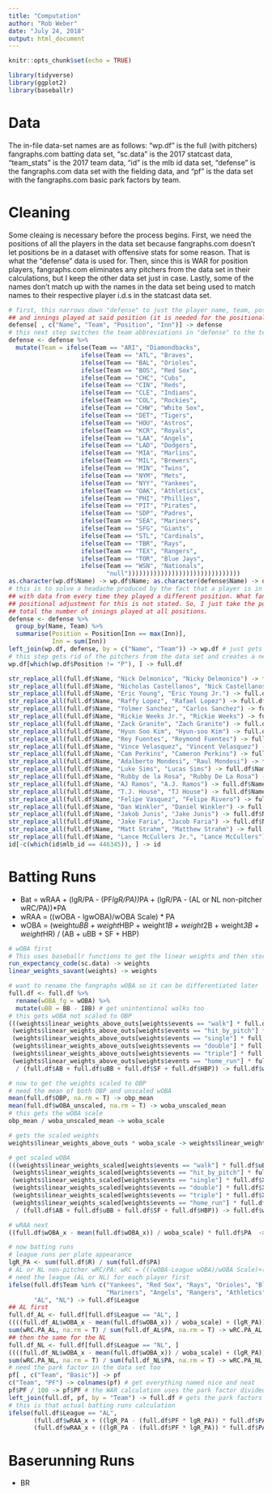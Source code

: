 ```yaml
---
title: "Computation"
author: "Rob Weber"
date: "July 24, 2018"
output: html_document
---
```


```r
knitr::opts_chunk$set(echo = TRUE)
```

```r
library(tidyverse)
library(ggplot2)
library(baseballr)
```

# Data
The in-file data-set names are as follows: "wp.df" is the full (with pitchers) fangraphs.com batting data set, "sc.data" is the 2017 statcast data, "team_stats" is the 2017 team data, "id" is the mlb id data set, "defense" is the fangraphs.com data set with the fielding data, and "pf" is the data set with the fangraphs.com basic park factors by team.

# Cleaning
Some cleaing is necessary before the process begins. First, we need the positions of all the players in the data set because fangraphs.com doesn't let positions be in a dataset with offensive stats for some reason. That is what the "defense" data is used for. Then, since this is WAR for position players, fangraphs.com eliminates any pitchers from the data set in their calculations, but I keep the other data set just in case. Lastly, some of the names don't match up with the names in the data set being used to match names to their respective player i.d.s in the statcast data set. 
```r
# first, this narrows down "defense" to just the player name, team, position, 
## and innings played at said position (it is needed for the positional adjustment later)
defense[ , c("Name", "Team", "Position", "Inn")] -> defense 
# this next step switches the team abbreviations in "defense" to the team names like in "wp.df"
defense <- defense %>%
  mutate(Team = ifelse(Team == "ARI", "Diamondbacks", 
                    ifelse(Team == "ATL", "Braves", 
                    ifelse(Team == "BAL", "Orioles", 
                    ifelse(Team == "BOS", "Red Sox", 
                    ifelse(Team == "CHC", "Cubs", 
                    ifelse(Team == "CIN", "Reds", 
                    ifelse(Team == "CLE", "Indians", 
                    ifelse(Team == "COL", "Rockies", 
                    ifelse(Team == "CHW", "White Sox", 
                    ifelse(Team == "DET", "Tigers", 
                    ifelse(Team == "HOU", "Astros", 
                    ifelse(Team == "KCR", "Royals", 
                    ifelse(Team == "LAA", "Angels", 
                    ifelse(Team == "LAD", "Dodgers", 
                    ifelse(Team == "MIA", "Marlins", 
                    ifelse(Team == "MIL", "Brewers", 
                    ifelse(Team == "MIN", "Twins", 
                    ifelse(Team == "NYM", "Mets", 
                    ifelse(Team == "NYY", "Yankees", 
                    ifelse(Team == "OAK", "Athletics", 
                    ifelse(Team == "PHI", "Phillies", 
                    ifelse(Team == "PIT", "Pirates", 
                    ifelse(Team == "SDP", "Padres", 
                    ifelse(Team == "SEA", "Mariners", 
                    ifelse(Team == "SFG", "Giants", 
                    ifelse(Team == "STL", "Cardinals", 
                    ifelse(Team == "TBR", "Rays", 
                    ifelse(Team == "TEX", "Rangers", 
                    ifelse(Team == "TOR", "Blue Jays", 
                    ifelse(Team == "WSN", "Nationals", 
                           "null")))))))))))))))))))))))))))))))
as.character(wp.df$Name) -> wp.df$Name; as.character(defense$Name) -> defense$Name # just makes sure the name columns are treated as characters
# this is to solve a headache produced by the fact that a player is in "defense" 
## with data from every time they played a different position. What fangraphs does in terms of the 
## positional adjustment for this is not stated. So, I just take the position they played the most innings and 
## total the number of innings played at all positions.
defense <- defense %>%
  group_by(Name, Team) %>%
  summarise(Position = Position[Inn == max(Inn)], 
            Inn = sum(Inn))
left_join(wp.df, defense, by = c("Name", "Team")) -> wp.df # just gets the dfs together
# this step gets rid of the pitchers from the data set and creates a new df calle "full.df" This is what will be used from now on
wp.df[which(wp.df$Position != "P"), ] -> full.df

str_replace_all(full.df$Name, "Nick Delmonico", "Nicky Delmonico") -> full.df$Name
str_replace_all(full.df$Name, "Nicholas Castellanos", "Nick Castellanos") -> full.df$Name
str_replace_all(full.df$Name, "Eric Young", "Eric Young Jr.") -> full.df$Name
str_replace_all(full.df$Name, "Raffy Lopez", "Rafael Lopez") -> full.df$Name
str_replace_all(full.df$Name, "Yolmer Sanchez", "Carlos Sanchez") -> full.df$Name
str_replace_all(full.df$Name, "Rickie Weeks Jr.", "Rickie Weeks") -> full.df$Name
str_replace_all(full.df$Name, "Zack Granite", "Zach Granite") -> full.df$Name
str_replace_all(full.df$Name, "Hyun Soo Kim", "Hyun-soo Kim") -> full.df$Name
str_replace_all(full.df$Name, "Rey Fuentes", "Reymond Fuentes") -> full.df$Name
str_replace_all(full.df$Name, "Vince Velasquez", "Vincent Velasquez") -> full.df$Name
str_replace_all(full.df$Name, "Cam Perkins", "Cameron Perkins") -> full.df$Name
str_replace_all(full.df$Name, "Adalberto Mondesi", "Raul Mondesi") -> full.df$Name
str_replace_all(full.df$Name, "Luke Sims", "Lucas Sims") -> full.df$Name
str_replace_all(full.df$Name, "Rubby de la Rosa", "Rubby De La Rosa") -> full.df$Name
str_replace_all(full.df$Name, "AJ Ramos", "A.J. Ramos") -> full.df$Name
str_replace_all(full.df$Name, "T.J. House", "TJ House") -> full.df$Name
str_replace_all(full.df$Name, "Felipe Vasquez", "Felipe Rivero") -> full.df$Name
str_replace_all(full.df$Name, "Dan Winkler", "Daniel Winkler") -> full.df$Name
str_replace_all(full.df$Name, "Jakob Junis", "Jake Junis") -> full.df$Name
str_replace_all(full.df$Name, "Jake Faria", "Jacob Faria") -> full.df$Name
str_replace_all(full.df$Name, "Matt Strahm", "Matthew Strahm") -> full.df$Name
str_replace_all(full.df$Name, "Lance McCullers Jr.", "Lance McCullers") -> full.df$Name
id[-c(which(id$mlb_id == 446345)), ] -> id
```

# Batting Runs
- Bat = wRAA + (lgR/PA - (PF*lgR/PA))*PA + (lgR/PA - (AL or NL non-pitcher wRC/PA))*PA
- wRAA = ((wOBA - lgwOBA)/wOBA Scale) * PA
- wOBA = (weight*uBB + weight*HBP + weight*1B + weight*2B + weight*3B + weight*HR) / (AB + uBB + SF + HBP)
```r
# wOBA first
# This uses baseballr functions to get the linear weights and then stores it
run_expectancy_code(sc.data) -> weights
linear_weights_savant(weights) -> weights

# want to rename the fangraphs wOBA so it can be differentiated later
full.df <- full.df %>%
  rename(wOBA_fg = wOBA) %>%
  mutate(uBB = BB - IBB) # get unintentional walks too
# this gets wOBA not scaled to OBP
(((weights$linear_weights_above_outs[weights$events == "walk"] * full.df$uBB) +
 (weights$linear_weights_above_outs[weights$events == "hit_by_pitch"] * full.df$HBP) +
 (weights$linear_weights_above_outs[weights$events == "single"] * full.df$X1B) +
 (weights$linear_weights_above_outs[weights$events == "double"] * full.df$X2B) +
 (weights$linear_weights_above_outs[weights$events == "triple"] * full.df$X3B) +
 (weights$linear_weights_above_outs[weights$events == "home_run"] * full.df$HR)) 
  / (full.df$AB + full.df$uBB + full.df$SF + full.df$HBP)) -> full.df$wOBA_unscaled 

# now to get the weights scaled to OBP
# need the mean of both OBP and unscaled wOBA
mean(full.df$OBP, na.rm = T) -> obp_mean 
mean(full.df$wOBA_unscaled, na.rm = T) -> woba_unscaled_mean 
# this gets the wOBA scale
obp_mean / woba_unscaled_mean -> woba_scale

# gets the scaled weights
weights$linear_weights_above_outs * woba_scale -> weights$linear_weights_scaled

# get scaled wOBA
(((weights$linear_weights_scaled[weights$events == "walk"] * full.df$uBB) +
 (weights$linear_weights_scaled[weights$events == "hit_by_pitch"] * full.df$HBP) +
 (weights$linear_weights_scaled[weights$events == "single"] * full.df$X1B) +
 (weights$linear_weights_scaled[weights$events == "double"] * full.df$X2B) +
 (weights$linear_weights_scaled[weights$events == "triple"] * full.df$X3B) +
 (weights$linear_weights_scaled[weights$events == "home_run"] * full.df$HR)) 
  / (full.df$AB + full.df$uBB + full.df$SF + full.df$HBP)) -> full.df$wOBA_x

# wRAA next
((full.df$wOBA_x - mean(full.df$wOBA_x)) / woba_scale) * full.df$PA  -> full.df$wRAA_x

# now batting runs
# league runs per plate appearance
lgR_PA <- sum(full.df$R) / sum(full.df$PA)
# AL or NL non-pitcher wRC/PA: wRC = (((wOBA-League wOBA)/wOBA Scale)+(League R/PA))*PA
# need the league (AL or NL) for each player first
ifelse(full.df$Team %in% c("Yankees", "Red Sox", "Rays", "Orioles", "Blue Jays", "White Sox", "Indians", "Royals", "Tigers", "Twins", 
                           "Mariners", "Angels", "Rangers", "Athletics", "Astros"), 
       "AL", "NL") -> full.df$League
## AL first
full.df_AL <- full.df[full.df$League == "AL", ]
((((full.df_AL$wOBA_x - mean(full.df$wOBA_x)) / woba_scale) + (lgR_PA)) * full.df_AL$PA) -> wRC.PA_AL # get wRC for each AL player first
sum(wRC.PA_AL, na.rm = T) / sum(full.df_AL$PA, na.rm = T) -> wRC.PA_AL # then get the AL wRC per PA
## then the same for the NL
full.df_NL <- full.df[full.df$League == "NL", ]
((((full.df_NL$wOBA_x - mean(full.df$wOBA_x)) / woba_scale) + (lgR_PA)) * full.df_NL$PA) -> wRC.PA_NL
sum(wRC.PA_NL, na.rm = T) / sum(full.df_NL$PA, na.rm = T) -> wRC.PA_NL
# need the park factor in the data set too
pf[ , c("Team", "Basic")] -> pf 
c("Team", "PF") -> colnames(pf) # get everything named nice and neat
pf$PF / 100 -> pf$PF # the WAR calculation uses the park factor divided by 100
left_join(full.df, pf, by = "Team") -> full.df # gets the park factors into the full df
# this is that actual batting runs calculation
ifelse(full.df$League == "AL", 
       (full.df$wRAA_x + ((lgR_PA - (full.df$PF * lgR_PA)) * full.df$PA) + ((lgR_PA - wRC.PA_AL) * full.df$PA)), 
       (full.df$wRAA_x + ((lgR_PA - (full.df$PF * lgR_PA)) * full.df$PA) + ((lgR_PA - wRC.PA_NL) * full.df$PA))) -> full.df$Bat_x
```

# Baserunning Runs
- BR